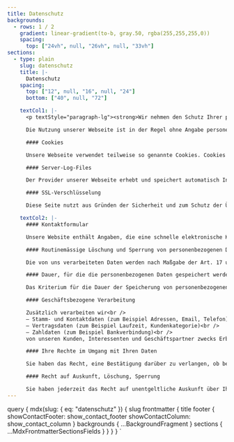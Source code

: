 ```yaml
---
title: Datenschutz
backgrounds:
  - rows: 1 / 2
    gradient: linear-gradient(to-b, gray.50, rgba(255,255,255,0))
    spacing:
      top: ["24vh", null, "26vh", null, "33vh"]
sections:
  - type: plain
    slug: datenschutz
    title: |-
      Datenschutz
    spacing:
      top: ["12", null, "16", null, "24"]
      bottom: ["40", null, "72"]

    textCol1: |-
      <p textStyle="paragraph-lg"><strong>Wir nehmen den Schutz Ihrer persönlichen Daten sehr ernst</strong> und behandeln Ihre personenbezogenen Daten vertraulich und entsprechend der gesetzlichen Datenschutzvorschriften sowie dieser Datenschutzerklärung.</p>

      Die Nutzung unserer Webseite ist in der Regel ohne Angabe personenbezogener Daten möglich. Soweit auf unseren Seiten personenbezogene Daten (beispielsweise Name, Anschrift oder E‑Mail-Adressen) erhoben werden, erfolgt dies, soweit möglich, stets auf freiwilliger Basis. Diese Daten werden ohne Ihre ausdrückliche Zustimmung nicht an Dritte weitergegeben. Wir weisen darauf hin, dass die Datenübertragung im Internet (z.B. bei der Kommunikation per E‑Mail) Sicherheitslücken aufweisen kann. Ein lückenloser Schutz der Daten vor dem Zugriff durch Dritte ist nicht möglich.

      #### Cookies

      Unsere Webseite verwendet teilweise so genannte Cookies. Cookies richten auf Ihrem Rechner keinen Schaden an und enthalten keine Viren. Cookies dienen dazu, unser Angebot nutzerfreundlicher, effektiver und sicherer zu machen. Cookies sind kleine Textdateien, die auf Ihrem Rechner abgelegt werden und die Ihr Browser speichert. Die meisten der von uns verwendeten Cookies sind so genannte ​„Session-Cookies“. Sie werden nach Ende Ihres Besuchs automatisch gelöscht. Andere Cookies bleiben auf Ihrem Endgerät gespeichert, bis Sie diese löschen. Diese Cookies ermöglichen es uns, Ihren Browser beim nächsten Besuch wiederzuerkennen. Sie können Ihren Browser so einstellen, dass Sie über das Setzen von Cookies informiert werden und Cookies nur im Einzelfall erlauben, die Annahme von Cookies für bestimmte Fälle oder generell ausschließen sowie das automatische Löschen der Cookies beim Schließen des Browser aktivieren. Bei der Deaktivierung von Cookies kann die Funktionalität dieser Website eingeschränkt sein.

      #### Server-Log-Files

      Der Provider unserer Webseite erhebt und speichert automatisch Informationen in so genannten Server-Log-Files, die Ihr Browser automatisch an uns übermittelt. Dies sind: — Browsertyp und Browserversion — verwendetes Betriebssystem — Referrer URL — Hostname des zugreifenden Rechners — Uhrzeit der Serveranfrage Diese Daten sind nicht bestimmten Personen zuordenbar. Eine Zusammenführung dieser Daten mit anderen Datenquellen wird nicht vorgenommen. Wir behalten uns vor, diese Daten nachträglich zu prüfen, wenn uns konkrete Anhaltspunkte für eine rechtswidrige Nutzung bekannt werden.

      #### SSL-Verschlüsselung

      Diese Seite nutzt aus Gründen der Sicherheit und zum Schutz der Übertragung vertraulicher Inhalte, wie zum Beispiel der Anfragen, die Sie an uns als Seitenbetreiber senden, eine SSL-Verschlüsselung. Eine verschlüsselte Verbindung erkennen Sie daran, dass die Adresszeile des Browsers von ​„http://„ auf ​„https://„ wechselt und an dem Schloss-Symbol in Ihrer Browserzeile. Wenn die SSL Verschlüsselung aktiviert ist, können die Daten, die Sie an uns übermitteln, nicht von Dritten mitgelesen werden.

    textCol2: |-
      #### Kontaktformular

      Unsere Website enthält Angaben, die eine schnelle elektronische Kontaktaufnahme zu unserem Unternehmen sowie eine unmittelbare Kommunikation mit uns ermöglichen. Sofern eine betroffene Person per E-Mail oder über ein Kontaktformular den Kontakt mit dem für die Verarbeitung Verantwortlichen aufnimmt, werden die von der betroffenen Person übermittelten personenbezogenen Daten automatisch gespeichert. Solche auf freiwilliger Basis von einer betroffenen Person an den für die Verarbeitung Verantwortlichen übermittelten personenbezogenen Daten werden für Zwecke der Bearbeitung oder der Kontaktaufnahme zur betroffenen Person gespeichert. Es erfolgt keine Weitergabe dieser personenbezogenen Daten an Dritte.

      #### Routinemässige Löschung und Sperrung von personenbezogenen Daten

      Die von uns verarbeiteten Daten werden nach Maßgabe der Art. 17 und 18 DSGVO gelöscht oder in ihrer Verarbeitung eingeschränkt. Sofern nicht im Rahmen dieser Datenschutzerklärung ausdrücklich angegeben, werden die bei uns gespeicherten Daten gelöscht, sobald sie für ihre Zweckbestimmung nicht mehr erforderlich sind und der Löschung keine gesetzlichen Aufbewahrungspflichten entgegenstehen. Sofern die Daten nicht gelöscht werden, weil sie für andere und gesetzlich zulässige Zwecke erforderlich sind, wird deren Verarbeitung eingeschränkt. D.h. die Daten werden gesperrt und nicht für andere Zwecke verarbeitet. Das gilt z.B. für Daten, die aus handels- oder steuerrechtlichen Gründen aufbewahrt werden müssen.

      #### Dauer, für die die personenbezogenen Daten gespeichert werden

      Das Kriterium für die Dauer der Speicherung von personenbezogenen Daten ist die jeweilige gesetzliche Aufbewahrungsfrist. Nach Ablauf der Frist werden die entsprechenden Daten routinemäßig gelöscht, sofern sie nicht mehr zur Vertragserfüllung oder Vertragsanbahnung erforderlich sind.

      #### Geschäftsbezogene Verarbeitung

      Zusätzlich verarbeiten wir<br />
      — Stamm- und Kontaktdaten (zum Beispiel Adressen, Email, Telefon)<br />
      — Vertragsdaten (zum Beispiel Laufzeit, Kundenkategorie)<br />
      — Zahldaten (zum Beispiel Bankverbindung)<br />
      von unseren Kunden, Interessenten und Geschäftspartner zwecks Erbringung vertraglicher Leistungen, Service und Kundenpflege, Marketing, Werbung und Marktforschung.

      #### Ihre Rechte im Umgang mit Ihren Daten

      Sie haben das Recht, eine Bestätigung darüber zu verlangen, ob betreffende Daten verarbeitet werden und auf Auskunft über diese Daten sowie auf weitere Informationen und Kopie der Daten entsprechend Art. 15 DSGVO. Sie haben entsprechend. Art. 16 DSGVO das Recht, die Vervollständigung der Sie betreffenden Daten oder die Berichtigung der Sie betreffenden unrichtigen Daten zu verlangen. Sie haben nach Maßgabe des Art. 17 DSGVO das Recht zu verlangen, dass betreffende Daten unverzüglich gelöscht werden, bzw. alternativ nach Maßgabe des Art. 18 DSGVO eine Einschränkung der Verarbeitung der Daten zu verlangen. Sie haben das Recht zu verlangen, dass die Sie betreffenden Daten, die Sie uns bereitgestellt haben nach Maßgabe des Art. 20 DSGVO zu erhalten und deren Übermittlung an andere Verantwortliche zu fordern. Sie haben ferner gem. Art. 77 DSGVO das Recht, eine Beschwerde bei der zuständigen Aufsichtsbehörde einzureichen. Sie haben das Recht, erteilte Einwilligungen gem. Art. 7 Abs. 3 DSGVO mit Wirkung für die Zukunft zu widerrufen. Sie können der künftigen Verarbeitung der Sie betreffenden Daten nach Maßgabe des Art. 21 DSGVO jederzeit widersprechen. Der Widerspruch kann insbesondere gegen die Verarbeitung für Zwecke der Direktwerbung erfolgen.

      #### Recht auf Auskunft, Löschung, Sperrung

      Sie haben jederzeit das Recht auf unentgeltliche Auskunft über Ihre gespeicherten personenbezogenen Daten, deren Herkunft und Empfänger und den Zweck der Datenverarbeitung sowie ein Recht auf Berichtigung, Sperrung oder Löschung dieser Daten. Hierzu sowie zu weiteren Fragen zum Thema personenbezogene Daten können Sie sich jederzeit unter der oben angegebenen Adresse an uns wenden.
---
```



  query {
    mdx(slug: { eq: "datenschutz" }) {
      slug
      frontmatter {
        title
        footer {
          showContactFooter: show_contact_footer
          showContactColumn: show_contact_column
        }
        backgrounds {
          ...BackgroundFragment
        }
        sections {
          ...MdxFrontmatterSectionsFields
        }
      }
    }
  }
`
